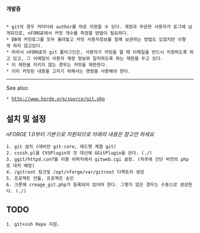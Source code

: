 '''개발중'''

== {{{git commit --amend}}} ==
 * git의 경우 커미터와 author를 따로 지정할 수 있다. 계정과 무관한 사용자가 로그에 남게되므로, nFORGE에서 커밋 개수를 측정할 방법이 필요하다.
 * DB에 커밋로그를 모두 올려놓고 커밋 사용자정보를 함께 보관하는 방법도 있겠지만 이렇게 하지 않고있다.
 * 따라서 nFORGE의 git 플러그인은, 사용자가 커밋을 할 때 이메일을 반드시 지정하도록 하고 있고, 그 이메일이 사용자 계정 정보와 일치하도록 하는 제한을 두고 있다.
 * 이 제한을 지키지 않는 경우는 커밋을 제한한다.
 * 이미 커밋된 내용을 고치기 위해서는 {{{git commit --amend}}}명령을 사용해야 한다.

----
See also:
 * http://www.horde.org/source/git.php
== 설치 및 설정 ==
''nFORGE 1.0부터 기본으로 지원되므로 아래의 내용은 참고만 하세요''
 1. git 설치 (데비안 git-core, 레드헷 계열 git)
 2. cvssh.pl을 CVSPlugin의 것 대신에 GGitPlugin을 쓴다. (./)
 3. ggit/httpd.conf를 이용 아파치에서 gitweb.cgi 설정. (차후에 간단 버전의 php로 대치 예정)
 4. /gitroot 링크및 /opt/nforge/var/gitroot 디렉토리 생성
 5. 프로젝트 만듦, 프로젝트 승인
 6. 크론에 creage_git.php가 등록되어 있어야 한다. 그렇지 않은 경우는 수동으로 생성한다. (./)
== TODO ==
 1. git+ssh Repo 지원.
